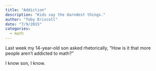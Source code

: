 ```yaml
---
title: "Addiction"
description: "Kids say the darndest things."
author: "Toby Driscoll"
date: "7/9/2015"
categories:
  - math
---
```


Last week my 14-year-old son asked rhetorically, “How is it that more people aren’t addicted to math?”

I know son, I know.